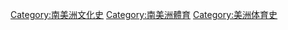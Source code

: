 [[Category:南美洲文化史|Category:南美洲文化史]]
[[Category:南美洲體育|Category:南美洲體育]]
[[Category:美洲体育史|Category:美洲体育史]]